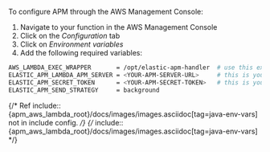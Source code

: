 


To configure APM through the AWS Management Console:

1. Navigate to your function in the AWS Management Console
1. Click on the _Configuration_ tab
1. Click on _Environment variables_
1. Add the following required variables:

```bash
AWS_LAMBDA_EXEC_WRAPPER       = /opt/elastic-apm-handler  # use this exact fixed value
ELASTIC_APM_LAMBDA_APM_SERVER = <YOUR-APM-SERVER-URL>     # this is your APM Server URL
ELASTIC_APM_SECRET_TOKEN      = <YOUR-APM-SECRET-TOKEN>   # this is your APM secret token
ELASTIC_APM_SEND_STRATEGY     = background
```

{/* Ref include::{apm_aws_lambda_root}/docs/images/images.asciidoc[tag=java-env-vars] not in include config. */}
{/* include::{apm_aws_lambda_root}/docs/images/images.asciidoc[tag=java-env-vars] */}

